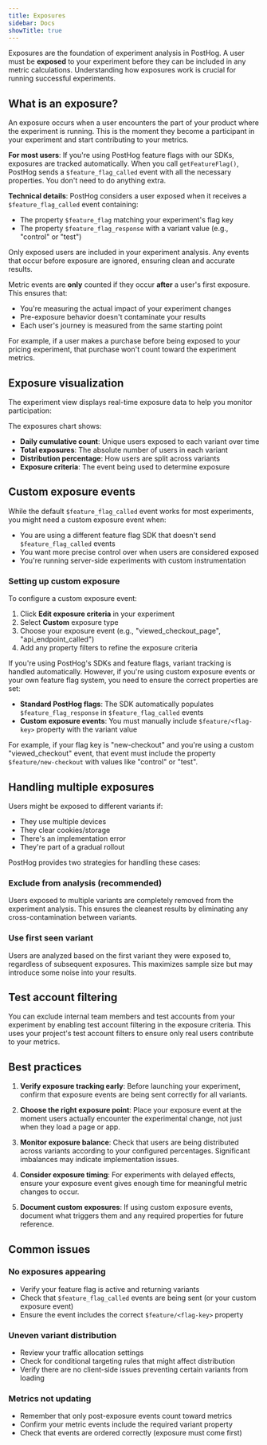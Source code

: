 ```yaml
---
title: Exposures
sidebar: Docs
showTitle: true
---
```



Exposures are the foundation of experiment analysis in PostHog. A user must be **exposed** to your experiment before they can be included in any metric calculations. Understanding how exposures work is crucial for running successful experiments.

## What is an exposure?

An exposure occurs when a user encounters the part of your product where the experiment is running. This is the moment they become a participant in your experiment and start contributing to your metrics.

**For most users**: If you're using PostHog feature flags with our SDKs, exposures are tracked automatically. When you call `getFeatureFlag()`, PostHog sends a `$feature_flag_called` event with all the necessary properties. You don't need to do anything extra.

**Technical details**: PostHog considers a user exposed when it receives a `$feature_flag_called` event containing:
- The property `$feature_flag` matching your experiment's flag key
- The property `$feature_flag_response` with a variant value (e.g., "control" or "test")

Only exposed users are included in your experiment analysis. Any events that occur before exposure are ignored, ensuring clean and accurate results.

<CalloutBox icon="IconInfo" title="Exposure comes first" type="info">

Metric events are **only** counted if they occur **after** a user's first exposure. This ensures that:
- You're measuring the actual impact of your experiment changes
- Pre-exposure behavior doesn't contaminate your results
- Each user's journey is measured from the same starting point

For example, if a user makes a purchase before being exposed to your pricing experiment, that purchase won't count toward the experiment metrics.

</CalloutBox>

## Exposure visualization

The experiment view displays real-time exposure data to help you monitor participation:

<ProductScreenshot
  imageLight = "https://res.cloudinary.com/dmukukwp6/image/upload/exposure_2_light_354254b3e7.png"
  imageDark = "https://res.cloudinary.com/dmukukwp6/image/upload/exposure_2_dark_7c1c480e54.png"
  classes="rounded"
  alt="Screenshot of experiment exposures"
/>

The exposures chart shows:
- **Daily cumulative count**: Unique users exposed to each variant over time
- **Total exposures**: The absolute number of users in each variant
- **Distribution percentage**: How users are split across variants
- **Exposure criteria**: The event being used to determine exposure

## Custom exposure events

While the default `$feature_flag_called` event works for most experiments, you might need a custom exposure event when:

- You are using a different feature flag SDK that doesn't send `$feature_flag_called` events
- You want more precise control over when users are considered exposed
- You're running server-side experiments with custom instrumentation

### Setting up custom exposure

To configure a custom exposure event:

1. Click **Edit exposure criteria** in your experiment
2. Select **Custom** exposure type
3. Choose your exposure event (e.g., "viewed_checkout_page", "api_endpoint_called")
4. Add any property filters to refine the exposure criteria

<ProductScreenshot
  imageLight = "https://res.cloudinary.com/dmukukwp6/image/upload/exposure_criteria_light_b59c7a8a47.png"
  imageDark = "https://res.cloudinary.com/dmukukwp6/image/upload/exposure_criteria_dark_73e0a1ae87.png"
  classes="rounded"
  alt="Screenshot of edit exposure criteria"
/>

<CalloutBox icon="IconWarning" title="Important for custom implementations" type="caution">

If you're using PostHog's SDKs and feature flags, variant tracking is handled automatically. However, if you're using custom exposure events or your own feature flag system, you need to ensure the correct properties are set:

- **Standard PostHog flags**: The SDK automatically populates `$feature_flag_response` in `$feature_flag_called` events
- **Custom exposure events**: You must manually include `$feature/<flag-key>` property with the variant value

For example, if your flag key is "new-checkout" and you're using a custom "viewed_checkout" event, that event must include the property `$feature/new-checkout` with values like "control" or "test".

</CalloutBox>

## Handling multiple exposures

Users might be exposed to different variants if:
- They use multiple devices
- They clear cookies/storage
- There's an implementation error
- They're part of a gradual rollout

PostHog provides two strategies for handling these cases:

### Exclude from analysis (recommended)
Users exposed to multiple variants are completely removed from the experiment analysis. This ensures the cleanest results by eliminating any cross-contamination between variants.

### Use first seen variant
Users are analyzed based on the first variant they were exposed to, regardless of subsequent exposures. This maximizes sample size but may introduce some noise into your results.

## Test account filtering

You can exclude internal team members and test accounts from your experiment by enabling test account filtering in the exposure criteria. This uses your project's test account filters to ensure only real users contribute to your metrics.

## Best practices

1. **Verify exposure tracking early**: Before launching your experiment, confirm that exposure events are being sent correctly for all variants.

2. **Choose the right exposure point**: Place your exposure event at the moment users actually encounter the experimental change, not just when they load a page or app.

3. **Monitor exposure balance**: Check that users are being distributed across variants according to your configured percentages. Significant imbalances may indicate implementation issues.

4. **Consider exposure timing**: For experiments with delayed effects, ensure your exposure event gives enough time for meaningful metric changes to occur.

5. **Document custom exposures**: If using custom exposure events, document what triggers them and any required properties for future reference.

## Common issues

### No exposures appearing
- Verify your feature flag is active and returning variants
- Check that `$feature_flag_called` events are being sent (or your custom exposure event)
- Ensure the event includes the correct `$feature/<flag-key>` property

### Uneven variant distribution

- Review your traffic allocation settings
- Check for conditional targeting rules that might affect distribution
- Verify there are no client-side issues preventing certain variants from loading

### Metrics not updating

- Remember that only post-exposure events count toward metrics
- Confirm your metric events include the required variant property
- Check that events are ordered correctly (exposure must come first)